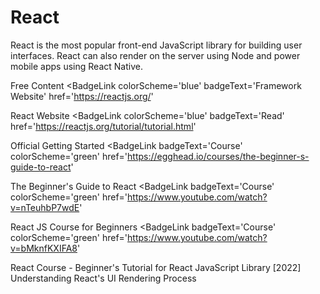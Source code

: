 # React

React is the most popular front-end JavaScript library for building user interfaces. React can also render on the server using Node and power mobile apps using React Native.

<ResourceGroupTitle>Free Content</ResourceGroupTitle>
<BadgeLink
  colorScheme='blue'
  badgeText='Framework Website'
  href='https://reactjs.org/'
>
  React Website
</BadgeLink>
<BadgeLink
  colorScheme='blue'
  badgeText='Read'
  href='https://reactjs.org/tutorial/tutorial.html'
>
  Official Getting Started
</BadgeLink>
<BadgeLink
  badgeText='Course'
  colorScheme='green'
  href='https://egghead.io/courses/the-beginner-s-guide-to-react'
>
  The Beginner's Guide to React
</BadgeLink>
<BadgeLink
  badgeText='Course'
  colorScheme='green'
  href='https://www.youtube.com/watch?v=nTeuhbP7wdE'
>
  React JS Course for Beginners
</BadgeLink>
<BadgeLink
  badgeText='Course'
  colorScheme='green'
  href='https://www.youtube.com/watch?v=bMknfKXIFA8'
>
  React Course - Beginner's Tutorial for React JavaScript Library [2022]
</BadgeLink>
<BadgeLink badgeText='Watch' href='https://www.youtube.com/watch?v=i793Qm6kv3U'>
  Understanding React's UI Rendering Process
</BadgeLink>

